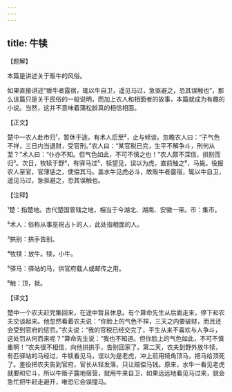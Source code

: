 ```yaml
---
---
---
```

title: 牛犊
---




【题解】


本篇是讲述关于贩牛的风俗。

如果直接讲述“贩牛者露宿，辄以牛自卫，遥见马过，急驱避之，恐其误触也”，那么该篇只是关于民俗的一般说明，而加上农人和相面者的故事，本篇就成为有趣的小说。当然，这并不意味着蒲松龄真的相信相面。


【正文】

楚中一农人赴市归¹，暂休于途。有术人后至²，止与倾谈。忽瞻农人曰：“子气色不祥，三日内当退财，受官刑。”农人曰：“某官税已完，生平不解争斗，刑何从至？”术人曰：“仆亦不知。但气色如此，不可不慎之也！”农人颇不深信，拱别而归³。次日，牧犊于野⁴，有驿马过⁵，犊望见，误以为虎，直前触之⁶，马毙。役报农人至官，官薄惩之，使偿其马。盖水牛见虎必斗，故贩牛者露宿，辄以牛自卫，遥见马过，急驱避之，恐其误触也。

【注释】


¹楚：指楚地。古代楚国管辖之地，相当于今湖北、湖南、安徽一带。市：集市。

²术人：俗称从事巫祝占卜的人，此处指相面的人。

³拱别：拱手告别。

⁴牧犊：放牛。犊，小牛。

⁵驿马：驿站的马，供官府载人或邮传之用。

⁶触：顶，抵。





【译文】


楚中一个农夫赶完集回来，在途中暂且休息。有个算命先生从后面走来，停下和农夫交谈起来。他忽然看着农夫说：“你脸上的气色不祥，三天之内要破财，而且还会受到官府的惩罚。”农夫说：“我的官税已经交完了，平生从来不喜欢与人争斗，这处罚从何而来呢？”算命先生说：“我也不知道。但你脸上的气色如此，不可不慎重啊！”农夫很不相信，向他拱拱手，告别回家了。第二天，农夫到野外放牛犊，有匹驿站的马经过，牛犊看见马，误以为是老虎，冲上前用犄角顶马，把马给顶死了。差役把农夫告到官府，官长从轻发落，只让赔偿马钱。原来，水牛一看见老虎就要和它斗，所以牛贩子露地宿营，就用牛来自卫，如果远远地看见马过来，就会急忙把牛赶走避开，唯恐它会误撞马。